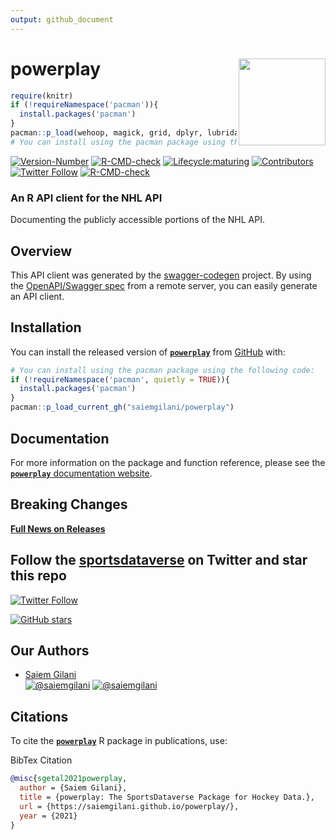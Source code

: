 ```yaml
---
output: github_document
---
```


# powerplay <a href='https://saiemgilani.github.io/powerplay/'><img src="man/figures/logo.png" align="right" height="139"/></a>
```r
require(knitr)
if (!requireNamespace('pacman')){
  install.packages('pacman')
}
pacman::p_load(wehoop, magick, grid, dplyr, lubridate)
# You can install using the pacman package using the following code:

```

<!-- badges: start -->
[![Version-Number](https://img.shields.io/github/r-package/v/saiemgilani/powerplay?label=powerplay&logo=R&style=for-the-badge)](https://github.com/saiemgilani/powerplay/)
[![R-CMD-check](https://img.shields.io/github/workflow/status/saiemgilani/powerplay/R-CMD-check?label=R-CMD-Check&logo=R&logoColor=white&style=for-the-badge)](https://github.com/saiemgilani/powerplay/actions/workflows/R-CMD-check.yaml) [![Lifecycle:maturing](https://img.shields.io/badge/lifecycle-maturing-blue.svg?style=for-the-badge&logo=github)](https://github.com/saiemgilani/powerplay/)  [![Contributors](https://img.shields.io/github/contributors/saiemgilani/powerplay?style=for-the-badge)](https://github.com/saiemgilani/powerplay/graphs/contributors) [![Twitter Follow](https://img.shields.io/twitter/follow/sportsdataverse?color=blue&label=%40sportsdataverse&logo=twitter&style=for-the-badge)](https://twitter.com/sportsdataverse)
[![R-CMD-check](https://github.com/saiemgilani/powerplay/workflows/R-CMD-check/badge.svg)](https://github.com/saiemgilani/powerplay/actions)

<!-- badges: end -->
### An R API client for the NHL API

Documenting the publicly accessible portions of the NHL API.

## Overview
This API client was generated by the [swagger-codegen](https://github.com/swagger-api/swagger-codegen) project. By using the [OpenAPI/Swagger spec](https://github.com/swagger-api/swagger-spec) from a remote server, you can easily generate an API client.

## **Installation**

You can install the released version of [**```powerplay```**](https://github.com/saiemgilani/powerplay/) from [GitHub](https://github.com/saiemgilani/powerplay) with:
``` r
# You can install using the pacman package using the following code:
if (!requireNamespace('pacman', quietly = TRUE)){
  install.packages('pacman')
}
pacman::p_load_current_gh("saiemgilani/powerplay")
```
## Documentation

For more information on the package and function reference, please see the  [**`powerplay`** documentation website](https://saiemgilani.github.io/powerplay/).

## **Breaking Changes**

[**Full News on Releases**](https://saiemgilani.github.io/powerplay/news/index.html)


## Follow the [sportsdataverse](https://twitter.com/sportsdataverse) on Twitter and star this repo

[![Twitter Follow](https://img.shields.io/twitter/follow/sportsdataverse?color=blue&label=%40sportsdataverse&logo=twitter&style=for-the-badge)](https://twitter.com/sportsdataverse) 

[![GitHub stars](https://img.shields.io/github/stars/saiemgilani/powerplay.svg?color=eee&logo=github&style=for-the-badge&label=Star%20powerplay&maxAge=2592000)](https://github.com/saiemgilani/powerplay/stargazers/)

## **Our Authors**

-   [Saiem Gilani](https://twitter.com/saiemgilani)       
<a href="https://twitter.com/saiemgilani" target="blank"><img src="https://img.shields.io/twitter/follow/saiemgilani?color=blue&label=%40saiemgilani&logo=twitter&style=for-the-badge" alt="@saiemgilani" /></a>
<a href="https://github.com/saiemgilani" target="blank"><img src="https://img.shields.io/github/followers/saiemgilani?color=eee&logo=Github&style=for-the-badge" alt="@saiemgilani" /></a>


## **Citations**

To cite the [**`powerplay`**](https://saiemgilani.github.io/powerplay/) R package in publications, use:

BibTex Citation
```bibtex
@misc{sgetal2021powerplay,
  author = {Saiem Gilani},
  title = {powerplay: The SportsDataverse Package for Hockey Data.},
  url = {https://saiemgilani.github.io/powerplay/},
  year = {2021}
}
```